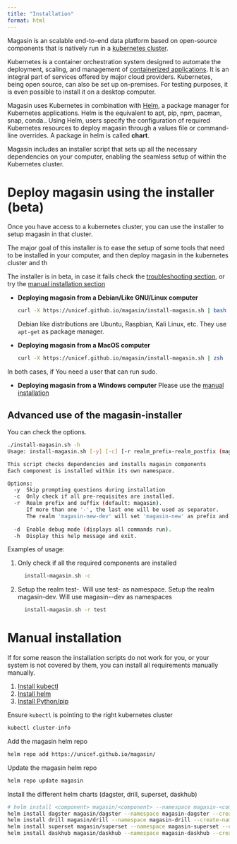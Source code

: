 ```yaml
---
title: "Installation"
format: html
---
```


Magasin is an scalable end-to-end data platform based on open-source components that is natively run in a [kubernetes cluster](https://kubernetes.io).

Kubernetes is a container orchestration system designed to automate the deployment, scaling, and management of [containerized applications](https://kubernetes.io/docs/concepts/overview/#going-back-in-time). It is an integral part of services offered by major cloud providers. Kubernetes, being open source, can also be set up on-premises. For testing purposes, it is even possible to install it on a desktop computer.

Magasin uses Kubernetes in combination with [Helm](https://helm.sh/), a package manager for Kubernetes applications. Helm is the equivalent to apt, pip, npm, pacman, snap, conda.. Using Helm, users specify the configuration of required Kubernetes resources to deploy magasin through a values file or command-line overrides. A package in helm is called **chart**.

Magasin includes an installer script that sets up all the necessary dependencies on your computer, enabling the seamless setup of within the Kubernetes cluster.


#  Deploy magasin using the installer (beta)

Once you have access to a kubernetes cluster, you can use the installer to setup magasin in that cluster. 

The major goal of this installer is to ease the setup of some tools that need to be installed in your computer, and then deploy magasin in the kubernetes cluster and th

The installer is in beta, in case it fails check the [troubleshooting section](troubleshooting.qmd), or try the [manual installation section](#manual-installation)


* **Deploying magasin from a Debian/Like GNU/Linux computer**

    ```bash
    curl -X https://unicef.github.io/magasin/install-magasin.sh | bash
    ```

  Debian like distributions are Ubuntu, Raspbian, Kali Linux, etc. They use `apt-get` as package manager.  

* **Deploying magasin from a MacOS computer**

  ```bash
  curl -X https://unicef.github.io/magasin/install-magasin.sh | zsh
  ```

In both cases, if You need a user that can run sudo.

* **Deploying magasin from a Windows computer**
  Please use the [manual installation](manual-installation.qmd)

## Advanced use of the magasin-installer

You can check the options.
```bash
./install-magasin.sh -h
Usage: install-magasin.sh [-y] [-c] [-r realm_prefix-realm_postfix (magasin)] [-d] [-h]

This script checks dependencies and installs magasin components
Each component is installed within its own namespace.

Options:
  -y  Skip prompting questions during installation
  -c  Only check if all pre-requisites are installed.
  -r  Realm prefix and suffix (default: magasin).
      If more than one '-', the last one will be used as separator.
      The realm 'magasin-new-dev' will set 'magasin-new' as prefix and 'dev' as suffix.
      
  -d  Enable debug mode (displays all commands run).
  -h  Display this help message and exit.
```

Examples of usage:

1.  Only check if all the required components are installed

      ```sh
        install-magasin.sh -c 
      ```

2.  Setup the realm test-. Will use test-<component> as namespace.
    Setup the realm magasin-dev. Will use magasin-<component>-dev as namespaces

      ```sh
        install-magasin.sh -r test
      ```


# Manual installation

If for some reason the installation scripts do not work for you, or your system is not covered by them, you can install all requirements manually manually.

1. [Install kubectl](https://kubernetes.io/docs/tasks/tools/)
2. [Install helm](https://helm.sh/docs/intro/install/)
3. [Install Python/pip](https://www.python.org/downloads/)

Ensure `kubectl` is pointing to the right kubernetes cluster

```sh
kubectl cluster-info
```

Add the magasin helm repo
```sh
helm repo add https://unicef.github.io/magasin/
```
Update the magasin helm repo
```sh
helm repo update magasin
```

Install the different helm charts (dagster, drill, superset, daskhub)

```sh
# helm install <component> magasin/<component> --namespace magasin-<component> --create-namespace
helm install dagster magasin/dagster --namespace magasin-dagster --create-namespace
helm install drill magasin/drill --namespace magasin-drill --create-namespace
helm install superset magasin/superset --namespace magasin-superset --create-namespace
helm install daskhub magasin/daskhub --namespace magasin-daskhub --create-namespace
```



